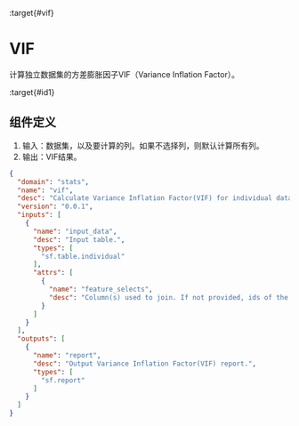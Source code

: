 :target{#vif}

# VIF

计算独立数据集的方差膨胀因子VIF（Variance Inflation Factor）。

:target{#id1}

## 组件定义

1. 输入：数据集，以及要计算的列。如果不选择列，则默认计算所有列。
2. 输出：VIF结果。

```json
{
  "domain": "stats",
  "name": "vif",
  "desc": "Calculate Variance Inflation Factor(VIF) for individual dataset",
  "version": "0.0.1",
  "inputs": [
    {
      "name": "input_data",
      "desc": "Input table.",
      "types": [
        "sf.table.individual"
      ],
      "attrs": [
        {
          "name": "feature_selects",
          "desc": "Column(s) used to join. If not provided, ids of the Specify which features to calculate VIF with. If empty, all features will be used."
        }
      ]
    }
  ],
  "outputs": [
    {
      "name": "report",
      "desc": "Output Variance Inflation Factor(VIF) report.",
      "types": [
        "sf.report"
      ]
    }
  ]
}
```
